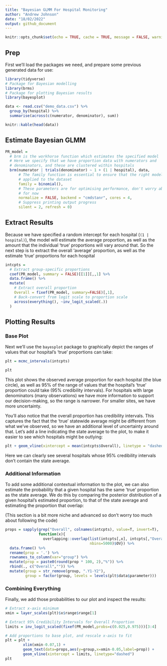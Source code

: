 ```yaml
---
title: "Bayesian GLMM For Hospital Monitoring"
author: "Andrew Johnson"
date: "18/02/2022"
output: github_document
---
```


```r
knitr::opts_chunk$set(echo = TRUE, cache = TRUE, message = FALSE, warning = FALSE)
```

## Prep

First we'll load the packages we need, and prepare some previous generated data for use:

```r
library(tidyverse)
# Package for Bayesian modelling
library(brms)
# Package for plotting Bayesian results
library(bayesplot)

data <- read.csv("demo_data.csv") %>%
  group_by(hospital) %>%
  summarise(across(c(numerator, denominator), sum))

knitr::kable(head(data))
```

## Estimate Bayesian GLMM

```r
PR_model = 
  # brm is the workhorse function which estimates the specified model
  # Here we specify that we have proportion data with numerators and
  # denominators, and these are clustered within hospitals
  brm(numerator | trials(denominator) ~ 1 + (1 | hospital), data, 
      # The family function is essential to ensure that the right model is
      # applied to the dataset
      family = binomial(),
      # These parameters are for optimising performance, don't worry about them
      # for now
      normalize = FALSE, backend = "cmdstanr", cores = 4,
      # Suppress printing output progress
      silent = 2, refresh = 0)
```

## Extract Results

Because we have specified a random intercept for each hospital (`(1 | hospital)`), the model will estimate the average proportion, as well as the amount that the individual 'true' proportions will vary around that. So the next step is to extract the overall 'average' proportion, as well as the estimate 'true' proportions for each hospital

```r
intcpts = 
  # Extract group-specific proportions
  coef(PR_model, summary = FALSE)[[1]][,,1] %>%
  data.frame() %>%
  mutate(
    # Extract overall proportion
    Overall = fixef(PR_model, summary=FALSE)[,1],
    # Back-convert from logit scale to proportion scale
    across(everything(), ~inv_logit_scaled(.))
  )
```

## Plotting Results

### Base Plot

Next we'll use the `bayesplot` package to graphically depict the ranges of values that our hospital's 'true' proportions can take:

```r
plt = mcmc_intervals(intcpts)

plt
```

This plot shows the observed average proportion for each hospital (the blue circle), as well as 95% of the range of values that the hospital's 'true' proportion could take (95% credibility intervals). For hospitals with large denominators (many observations) we have more information to support our decision-making, so the range is narrower. For smaller sites, we have more uncertainty.

You'll also notice that the overall proportion has credibility intervals. This captures the fact that the 'true' statewide average might be different from what we've observed, so we have an additional level of uncertainty around that. Let's add a line indicating the state average to the plot, to make it easier to see which hospitals might be outlying:

```r
plt + geom_vline(xintercept = mean(intcpts$Overall), linetype = "dashed")
```

Here we can clearly see several hospitals whose 95% credibility intervals don't contain the state average.

### Additional Information

To add some additional contextual information to the plot, we can also estimate the probability that a given hospital has the same 'true' proportion as the state average. We do this by comparing the posterior distribution of a given hospital's estimated proportion, to that of the state average and estimating the proportion that overlap:

(This section is a bit more niche and advanced so don't worry too much about following the code)

```r
props = sapply(grep("Overall", colnames(intcpts), value=T, invert=T),
               function(x){
                 overlapping::overlap(list(intcpts[,x], intcpts[,"Overall"]),
                                      nbins=5000)$OV}) %>%
  data.frame() %>%
  rename(prop = '.') %>%
  rownames_to_column(var="group") %>%
  mutate(prop = paste0(round(prop * 100, 2),"%")) %>%
  rbind(., c("Overall","")) %>%
  mutate(group = str_remove(group, ".Y1-Y2"),
         group = factor(group, levels = levels(plt$data$parameter)))
```

### Combining Everything

Finally, we add those probabilities to our plot and inspect the results:

```r
# Extract x-axis minimum
xmin = layer_scales(plt)$x$range$range[1]

# Extract 95% Credibility Intervals for Overall Proportion
limits = inv_logit_scaled(fixef(PR_model,probs=c(0.025,0.975)))[3:4]

# Add proportions to base plot, and rescale x-axis to fit
plt = plt + 
        xlim(xmin-0.07,1) + 
        geom_text(data=props,aes(y=group,x=xmin-0.05,label=prop)) +
        geom_vline(xintercept = limits, linetype="dashed")
plt
```